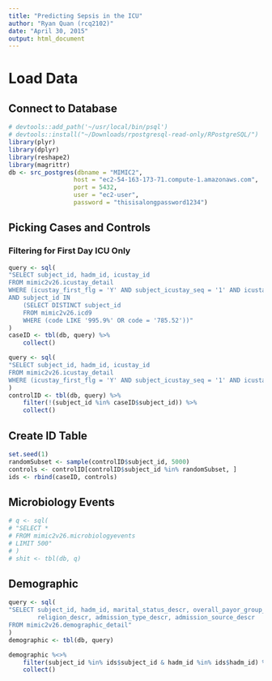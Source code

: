 ```yaml
---
title: "Predicting Sepsis in the ICU"
author: "Ryan Quan (rcq2102)"
date: "April 30, 2015"
output: html_document
---
```


# Load Data

## Connect to Database

```r
# devtools::add_path('~/usr/local/bin/psql')
# devtools::install("~/Downloads/rpostgresql-read-only/RPostgreSQL/")
library(plyr)
library(dplyr)
library(reshape2)
library(magrittr)
db <- src_postgres(dbname = "MIMIC2",
                  host = "ec2-54-163-173-71.compute-1.amazonaws.com",
                  port = 5432,
                  user = "ec2-user",
                  password = "thisisalongpassword1234")
```


## Picking Cases and Controls

### Filtering for First Day ICU Only

```r
query <- sql(
"SELECT subject_id, hadm_id, icustay_id
FROM mimic2v26.icustay_detail
WHERE (icustay_first_flg = 'Y' AND subject_icustay_seq = '1' AND icustay_age_group = 'adult')
AND subject_id IN
    (SELECT DISTINCT subject_id
    FROM mimic2v26.icd9
    WHERE (code LIKE '995.9%' OR code = '785.52'))"
)
caseID <- tbl(db, query) %>%
    collect()
```

```r
query <- sql(
"SELECT subject_id, hadm_id, icustay_id
FROM mimic2v26.icustay_detail
WHERE (icustay_first_flg = 'Y' AND subject_icustay_seq = '1' AND icustay_age_group = 'adult')"
)
controlID <- tbl(db, query) %>%
    filter(!(subject_id %in% caseID$subject_id)) %>%
    collect()

```

## Create ID Table

```r
set.seed(1)
randomSubset <- sample(controlID$subject_id, 5000)
controls <- controlID[controlID$subject_id %in% randomSubset, ]
ids <- rbind(caseID, controls)
```

## Microbiology Events

```r
# q <- sql(
# "SELECT *
# FROM mimic2v26.microbiologyevents
# LIMIT 500"
# )
# shit <- tbl(db, q)
```

## Demographic

```r
query <- sql(
"SELECT subject_id, hadm_id, marital_status_descr, overall_payor_group_descr, 
        religion_descr, admission_type_descr, admission_source_descr
FROM mimic2v26.demographic_detail"
)
demographic <- tbl(db, query)
```

```r
demographic %<>% 
    filter(subject_id %in% ids$subject_id & hadm_id %in% ids$hadm_id) %>%
    collect()
```
